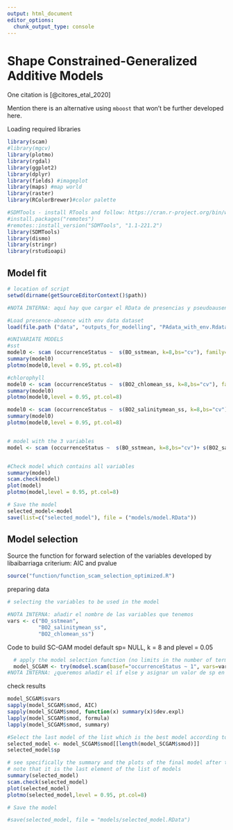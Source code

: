 ```yaml
---
output: html_document
editor_options: 
  chunk_output_type: console
---
```

# Shape Constrained-Generalized Additive Models

One citation is [@citores_etal_2020]

Mention there is an alternative using `mboost` that won't be further developed here.  

Loading required libraries

```r
library(scam)
#library(mgcv)
library(plotmo)
library(rgdal)
library(ggplot2)
library(dplyr)
library(fields) #imageplot
library(maps) #map world
library(raster)
library(RColorBrewer)#color palette

#SDMTools - install RTools and follow: https://cran.r-project.org/bin/windows/Rtools/
#install.packages("remotes")
#remotes::install_version("SDMTools", "1.1-221.2")
library(SDMTools)
library(dismo)
library(stringr)
library(rstudioapi)
```


## Model fit


```r

# location of script
setwd(dirname(getSourceEditorContext()$path))

#NOTA INTERNA: aquí hay que cargar el RData de presencias y pseudoausencias que creemos en 05_data_final de momento he copido los datos de PA de la anchoa para poder correr el código. Habrá que cambiar status por el nomnbre de la columna de presencia-pseudoausencia y el nombre de las variables, en este caso lo hacemos para la anchoa con todas las variables que tenemos: 

#Load presence-absence with env data dataset
load(file.path ("data", "outputs_for_modelling", "PAdata_with_env.Rdata"))

#UNIVARIATE MODELS
#sst
model0 <- scam (occurrenceStatus ~  s(BO_sstmean, k=8,bs="cv"), family=binomial(link="logit"), data=data)
summary(model0)
plotmo(model0,level = 0.95, pt.col=8)

#chlorophyll
model0 <- scam (occurrenceStatus ~  s(BO2_chlomean_ss, k=8,bs="cv"), family=binomial(link="logit"), data=data)
summary(model0)
plotmo(model0,level = 0.95, pt.col=8)

model0 <- scam (occurrenceStatus ~  s(BO2_salinitymean_ss, k=8,bs="cv"), family=binomial(link="logit"), data=data,sp=0.00001)
summary(model0)
plotmo(model0,level = 0.95, pt.col=8)


# model with the 3 variables
model <- scam (occurrenceStatus ~  s(BO_sstmean, k=8,bs="cv")+ s(BO2_salinitymean_ss, k=8,bs="cv")+s(BO2_chlomean_ss, k=8,bs="cv"), family=binomial(link="logit"), data=data,sp=rep(0.00001,3))


#Check model which contains all variables
summary(model)
scam.check(model)
plot(model)
plotmo(model,level = 0.95, pt.col=8)

# Save the model
selected_model<-model
save(list=c("selected_model"), file = ("models/model.RData"))
```


## Model selection

Source the function for forward selection of the variables developed by libaibarriaga criterium: AIC and pvalue

```r
source("function/function_scam_selection_optimized.R")
```

preparing data
```r
# selecting the variables to be used in the model 

#NOTA INTERNA: añadir el nombre de las variables que tenemos
vars <- c("BO_sstmean",
          "BO2_salinitymean_ss",
          "BO2_chlomean_ss")
```

Code to build SC-GAM model default sp= NULL, k = 8 and plevel  = 0.05
```r
  # apply the model selection function (no limits in the number of terms)
  model_SCGAM <- try(modsel.scam(basef="occurrenceStatus ~ 1", vars=vars, dat=data,sp=0.00001), silent=T) # by default aic.tol=2
#NOTA INTERNA: ¿queremos añadir el if else y asignar un valor de sp en caso de que sp NULL de error?

```

check results
```r
model_SCGAM$svars
sapply(model_SCGAM$smod, AIC)
sapply(model_SCGAM$smod, function(x) summary(x)$dev.expl)
lapply(model_SCGAM$smod, formula)
lapply(model_SCGAM$smod, summary)

#Select the last model of the list which is the best model according to AIC and plevel criteria
selected_model <- model_SCGAM$smod[[length(model_SCGAM$smod)]]
selected_model$sp

# see specifically the summary and the plots of the final model after the selection
# note that it is the last element of the list of models
summary(selected_model)
scam.check(selected_model)
plot(selected_model)
plotmo(selected_model,level = 0.95, pt.col=8)

# Save the model

#save(selected_model, file = "models/selected_model.RData")

```
